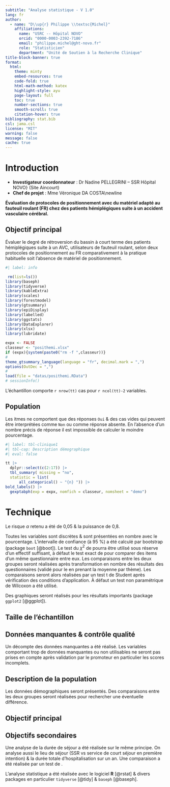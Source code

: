 ```yaml
---
subtitle: "Analyse statistique - V 1.0"
lang: fr
author:
  - name: "D\\up{r} Philippe \\textsc{Michel}"
    affiliations:
      name: "USRC -- Hôpital NOVO"
      orcid: "0000-0003-2392-7186"
      email: "philippe.michel@ght-novo.fr"
      role: "Statisticien"
      department: "Unité de Soutien à la Recherche Clinique"
title-block-banner: true
format:
  html:
    theme: minty
    embed-resources: true
    code-fold: true
    html-math-method: katex
    highlight-style: ayu
    page-layout: full
    toc: true
    number-sections: true
    smooth-scroll: true
    citation-hover: true
bibliography: stat.bib
csl: jama.csl
license: "MIT"
warning: false
message: false
cache: true
---
```


::: {.panel-tabset}

# Introduction

- **Investigateur coordonnateur** : Dr Nadine PELLEGRINI -- SSR Hôpital NOVO} (Site Aincourt)
- **Chef de projet** : Mme Véronique DA COSTA\\newline

**Évaluation de protocoles de positionnement avec du matériel adapté au fauteuil roulant (FR) chez des patients hémiplégiques suite à un accident vasculaire cérébral.**

::: {.callout-tip}
## Objectif principal

Évaluer le degré de rétroversion du bassin à court terme des patients hémiplégiques
suite à un AVC, utilisateurs de fauteuil roulant, selon deux protocoles de
positionnement au FR comparativement à la pratique habituelle soit l’absence de
matériel de positionnement.
:::


```r
#| label: info

 rm(list=ls())
library(baseph)
library(tidyverse)
library(kableExtra)
library(scales)
library(forestmodel)
library(gtsummary)
library(epiDisplay)
library(labelled)
library(ggstats)
library(DataExplorer)
library(xlsx)
library(lubridate)

expx <- FALSE
classeur <- "posithemi.xlsx"
if (expx){system(paste0("rm -f ",classeur))}
#
theme_gtsummary_language(language = "fr", decimal.mark = ",")
options(OutDec = ",")
#
load(file = "datas/posithemi.RData")
# sessionInfo()
```

L'échantillon comporte `r nrow(tt)` cas pour `r ncol(tt)-2` variables.

## Population

Les itmes ne comportent que des réponses `Oui` & des cas vides qui peuvent être interprétées comme `Non` ou comme réponse absente. En l'absence d'un nombre précis de réponse il est impossible de calculer le moindre pourcentage. 

```r
#| label: tbl-clinique1
#| tbl-cap: Description démographique
#| eval: false

tt |>
  dplyr::select(c(2:17)) |>
  tbl_summary( missing = "no", 
  statistic = list(
      all_categorical() ~ "{n} ")) |> 
bold_labels() |>
  gexptabph(exp = expx, nomfich = classeur, nomsheet = "demo")
```


# Technique {.appendix}


Le risque $\alpha$ retenu a été de 0,05 & la puissance de 0,8.

Toutes les variables sont discrètes & sont présentées en nombre avec le pourcentage. L'intervalle de confiance (à 95 %) a été calculé par bootstrap (package `boot` [@boot]). Le test du $\chi^2$ de \textsc{Spearman} pourra être utilisé sous réserve d'un effectif suffisant, à défaut le test exact de \textsc{Fischer} pour comparer des items d'un même questionnaire entre eux. Les comparaisons entre les deux groupes seront réalisées après transformation en nombre des résultats des questionnaires (validé pour le \textsc{heiq} en prenant la moyenne par thème). Les comparaisons seront alors réalisées par un test t de Student après vérification des conditions d'application. À défaut un test non paramétrique de Wilcoxon a été utilisé.

Des graphiques seront réalisés pour les résultats importants (package `ggplot2` [@ggplot]).

## Taille de l'échantillon


## Données manquantes & contrôle qualité

Un décompte des données manquantes a été réalisé. Les variables comportant trop de données manquantes ou non utilisables ne seront pas prises en compte après validation par le promoteur en particulier les scores \textsc{heiq} incomplets.

## Description de la population

Les données démographiques seront présentés. Des comparaisons entre les deux groupes seront réalisées pour rechercher une éventuelle différence.



## Objectif principal




## Objectifs secondaires


Une analyse de la durée de séjour a été réalisée sur le même principe. On analyse aussi le lieu de séjour (SSR  vs service de court séjour en première intention) & la durée totale d'hospitalisation sur un an. Une comparaison a été réalisée par un test de \textsc{Wilcoxon}.

L'analyse statistique a été réalisée avec le logiciel **R** [@rstat] & divers packages en particulier `tidyverse` [@tidy] & `baseph` [@baseph].

:::
